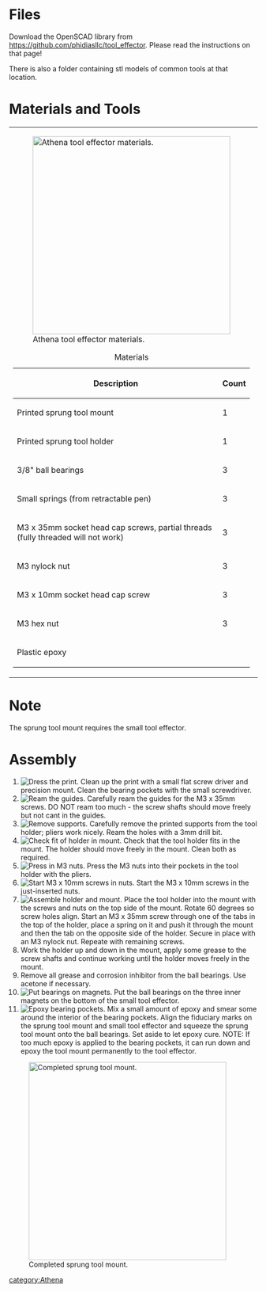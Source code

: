 = Files =

Download the OpenSCAD library from https://github.com/phidiasllc/tool_effector. Please read the instructions on that page!

There is also a folder containing stl models of common tools at that location.

=Materials and Tools=
{| style="margin:auto"
|-style="vertical-align:top;"
|[[File:athena_tool_effector_material.JPG|thumb|400px|alt=tool effector materials|Athena tool effector materials.]]
{|class="wikitable" style="margin:auto"
|+Materials
!Description
!Count
|-
|Printed sprung tool mount
|1
|-
|Printed sprung tool holder
|1
|-
|3/8" ball bearings
|3
|-
|Small springs (from retractable pen)
|3
|-
|M3 x 35mm socket head cap screws, partial threads (fully threaded will not work)
|3
|-
|M3 nylock nut
|3
|-
|M3 x 10mm socket head cap screw
|3
|-
|M3 hex nut
|3
|-
|colspan="2"|Plastic epoxy
|}
|
|[[File:athena_tool_effector_tools.JPG|thumb|400px|alt=Necessary tools|Tools required for tool effector assembly.]]
{|class="wikitable" style="margin:auto"
|+Tools
|-
|Assembled small tool effector
|-
|Needle nose pliers
|-
|Precision knife
|-
|5.5mm wrench
|-
|2.5mm allen wrench
|-
|3mm drill bit
|-
|Small flat bladed screwdriver
|-
|Paper towel
|-
|Stirring stick
|-
|Epoxy mixing pallet
|}
|}

= Note =

The sprung tool mount requires the small tool effector.

= Assembly =

# [[File:Athena_sprung_tool_dressing.JPG|thumb|right|Dress the print.]] Clean up the print with a small flat screw driver and precision mount. Clean the bearing pockets with the small screwdriver.{{clear}}
# [[File:Athena_sprung_tool_reaming.JPG|thumb|right|Ream the guides.]] Carefully ream the guides for the M3 x 35mm screws. DO NOT ream too much - the screw shafts should move freely but not cant in the guides.{{clear}}
# [[File:Athena_sprung_tool_support.JPG|thumb|right|Remove supports.]] Carefully remove the printed supports from the tool holder; pliers work nicely. Ream the holes with a 3mm drill bit.{{clear}}
# [[File:Athena_sprung_tool_check.JPG|thumb|right|Check fit of holder in mount.]] Check that the tool holder fits in the mount. The holder should move freely in the mount. Clean both as required.{{clear}}
# [[File:Athena_sprung_tool_press.JPG|thumb|right|Press in M3 nuts.]] Press the M3 nuts into their pockets in the tool holder with the pliers.{{clear}}
# [[File:Athena_sprung_tool_clamps.JPG|thumb|right|Start M3 x 10mm screws in nuts.]] Start the M3 x 10mm screws in the just-inserted nuts.{{clear}}
# [[File:Athena_sprung_tool_assemble.JPG|thumb|right|Assemble holder and mount.]] Place the tool holder into the mount with the screws and nuts on the top side of the mount. Rotate 60 degrees so screw holes align. Start an M3 x 35mm screw through one of the tabs in the top of the holder, place a spring on it and push it through the mount and then the tab on the opposite side of the holder. Secure in place with an M3 nylock nut. Repeate with remaining screws.{{clear}}
# Work the holder up and down in the mount, apply some grease to the screw shafts and continue working until the holder moves freely in the mount.
# Remove all grease and corrosion inhibitor from the ball bearings. Use acetone if necessary.
# [[File:Athena_sprung_bearings.JPG|thumb|right|Put bearings on magnets.]] Put the ball bearings on the three inner magnets on the bottom of the small tool effector.{{clear}}
# [[File:Athena_sprung_tool_epoxy.JPG|thumb|right|Epoxy bearing pockets.]] Mix a small amount of epoxy and smear some around the interior of the bearing pockets. Align the fiduciary marks on the sprung tool mount and small tool effector and squeeze the sprung tool mount onto the ball bearings. Set aside to let epoxy cure. NOTE: If too much epoxy is applied to the bearing pockets, it can run down and epoxy the tool mount permanently to the tool effector.{{clear}}

[[File:athena_sprung_tool.JPG|thumb|400px|center|Completed sprung tool mount.]]

{{athena_upgrades}}

[[category:Athena]]